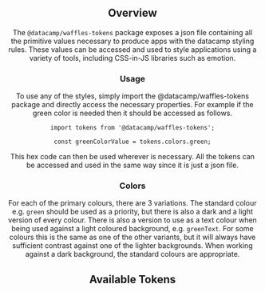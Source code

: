

<Header
  pageTitle="Tokens"
  overview="The primitive values used to style anything and everything."
/>

<Section>

## Overview

The `@datacamp/waffles-tokens` package exposes a json file containing all the primitive values necessary to produce apps with the datacamp styling rules. These values can be accessed and used to style applications using a variety of tools, including CSS-in-JS libraries such as emotion.

### Usage

To use any of the styles, simply import the @datacamp/waffles-tokens package and directly access the necessary properties. For example if the green color is needed then it should be accessed as follows.

```
import tokens from '@datacamp/waffles-tokens';

const greenColorValue = tokens.colors.green;
```

This hex code can then be used wherever is necessary. All the tokens can be accessed and used in the same way since it is just a json file.

### Colors

For each of the primary colours, there are 3 variations. The standard colour e.g. `green` should be used as a priority, but there is also a dark and a light version of every colour. There is also a version to use as a text colour when being used against a light coloured background, e.g. `greenText`. For some colours this is the same as one of the other variants, but it will always have sufficient contrast against one of the lighter backgrounds. When working against a dark background, the standard colours are appropriate.

</Section>

<Section>

## Available Tokens

<FormattedTokens />

</Section>
